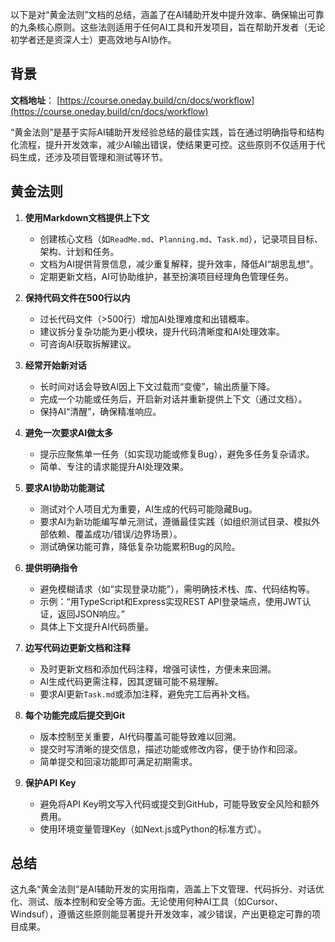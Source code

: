以下是对“黄金法则”文档的总结，涵盖了在AI辅助开发中提升效率、确保输出可靠的九条核心原则。这些法则适用于任何AI工具和开发项目，旨在帮助开发者（无论初学者还是资深人士）更高效地与AI协作。

## 背景

**文档地址**： [https://course.oneday.build/cn/docs/workflow](https://course.oneday.build/cn/docs/workflow)

“黄金法则”是基于实际AI辅助开发经验总结的最佳实践，旨在通过明确指导和结构化流程，提升开发效率，减少AI输出错误，使结果更可控。这些原则不仅适用于代码生成，还涉及项目管理和测试等环节。

## 黄金法则

1. **使用Markdown文档提供上下文**  
   - 创建核心文档（如`ReadMe.md`、`Planning.md`、`Task.md`），记录项目目标、架构、计划和任务。  
   - 文档为AI提供背景信息，减少重复解释，提升效率，降低AI“胡思乱想”。  
   - 定期更新文档，AI可协助维护，甚至扮演项目经理角色管理任务。

2. **保持代码文件在500行以内**  
   - 过长代码文件（>500行）增加AI处理难度和出错概率。  
   - 建议拆分复杂功能为更小模块，提升代码清晰度和AI处理效率。  
   - 可咨询AI获取拆解建议。

3. **经常开始新对话**  
   - 长时间对话会导致AI因上下文过载而“变傻”，输出质量下降。  
   - 完成一个功能或任务后，开启新对话并重新提供上下文（通过文档）。  
   - 保持AI“清醒”，确保精准响应。

4. **避免一次要求AI做太多**  
   - 提示应聚焦单一任务（如实现功能或修复Bug），避免多任务复杂请求。  
   - 简单、专注的请求能提升AI处理效果。

5. **要求AI协助功能测试**  
   - 测试对个人项目尤为重要，AI生成的代码可能隐藏Bug。  
   - 要求AI为新功能编写单元测试，遵循最佳实践（如组织测试目录、模拟外部依赖、覆盖成功/错误/边界场景）。  
   - 测试确保功能可靠，降低复杂功能累积Bug的风险。

6. **提供明确指令**  
   - 避免模糊请求（如“实现登录功能”），需明确技术栈、库、代码结构等。  
   - 示例：“用TypeScript和Express实现REST API登录端点，使用JWT认证，返回JSON响应。”  
   - 具体上下文提升AI代码质量。

7. **边写代码边更新文档和注释**  
   - 及时更新文档和添加代码注释，增强可读性，方便未来回溯。  
   - AI生成代码更需注释，因其逻辑可能不易理解。  
   - 要求AI更新`Task.md`或添加注释，避免完工后再补文档。

8. **每个功能完成后提交到Git**  
   - 版本控制至关重要，AI代码覆盖可能导致难以回溯。  
   - 提交时写清晰的提交信息，描述功能或修改内容，便于协作和回滚。  
   - 简单提交和回滚功能即可满足初期需求。

9. **保护API Key**  
   - 避免将API Key明文写入代码或提交到GitHub，可能导致安全风险和额外费用。  
   - 使用环境变量管理Key（如Next.js或Python的标准方式）。

## 总结
这九条“黄金法则”是AI辅助开发的实用指南，涵盖上下文管理、代码拆分、对话优化、测试、版本控制和安全等方面。无论使用何种AI工具（如Cursor、Windsuf），遵循这些原则能显著提升开发效率，减少错误，产出更稳定可靠的项目成果。